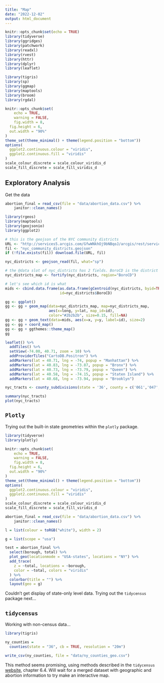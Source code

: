 ```yaml
---
title: "Map"
date: "2022-12-02"
output: html_document
---
```


```r
knitr::opts_chunk$set(echo = TRUE)
library(tidyverse)
library(ggridges)
library(patchwork)
library(readxl)
library(rvest)
library(httr)
library(dplyr)
library(leaflet)

library(tigris)
library(sp)
library(ggmap)
library(maptools)
library(broom)
library(rgdal)

knitr::opts_chunk$set(
	echo = TRUE,
	warning = FALSE,
	fig.width = 8, 
  fig.height = 6,
  out.width = "90%"
)
theme_set(theme_minimal() + theme(legend.position = "bottom"))
options(
  ggplot2.continuous.colour = "viridis",
  ggplot2.continuous.fill = "viridis"
)
scale_colour_discrete = scale_colour_viridis_d
scale_fill_discrete = scale_fill_viridis_d

```

## Exploratory Analysis

Get the data

```r
abortion_final = read_csv(file = "data/abortion_data.csv") %>%
    janitor::clean_names()
```

```r
library(rgeos)
library(maptools)
library(geojsonio)
library(ggplot2)

# this is the geojson of the NYC community districts
URL <- "http://services5.arcgis.com/GfwWNkhOj9bNBqoJ/arcgis/rest/services/nycd/FeatureServer/0/query?where=1=1&outFields=*&outSR=4326&f=geojson"
fil <- "nyc_community_districts.geojson"
if (!file.exists(fil)) download.file(URL, fil)

nyc_districts <- geojson_read(fil, what="sp")

# the @data slot of nyc_districts has 2 fields. BoroCD is the district #
nyc_districts_map <- fortify(nyc_districts, region="BoroCD")

# let's see which id is what
mids <- cbind.data.frame(as.data.frame(gCentroid(nyc_districts, byid=TRUE)), 
                         id=nyc_districts$BoroCD)

gg <- ggplot()
gg <- gg + geom_map(data=nyc_districts_map, map=nyc_districts_map,
                    aes(x=long, y=lat, map_id=id),
                    color="#2b2b2b", size=0.15, fill=NA)
gg <- gg + geom_text(data=mids, aes(x=x, y=y, label=id), size=2)
gg <- gg + coord_map()
gg <- gg + ggthemes::theme_map()
gg

```

```r
leaflet() %>%
  addTiles() %>%
  setView(-74.00, 40.71, zoom = 10) %>%
  addProviderTiles("CartoDB.Positron") %>%
  addMarkers(lat = 40.71, lng = -74, popup = "Manhattan") %>%
  addMarkers(lat = 40.83, lng = -73.87, popup = "Bronx") %>%
  addMarkers(lat = 40.73, lng = -73.79, popup = "Queen") %>%
  addMarkers(lat = 40.58, lng = -74.15, popup = "Staten Island") %>%
  addMarkers(lat = 40.68, lng = -73.94, popup = "Brooklyn")

nyc_tracts <- county_subdivisions(state = '36', county = c('061','047','081','005','085'))

summary(nyc_tracts)
plot(nyc_tracts)


```


## `Plotly`

Trying out the built-in state geometries within the `plotly` package.


```r
library(tidyverse)
library(plotly)

knitr::opts_chunk$set(
	echo = TRUE,
	warning = FALSE,
	fig.width = 8, 
  fig.height = 6,
  out.width = "90%"
)
theme_set(theme_minimal() + theme(legend.position = "bottom"))
options(
  ggplot2.continuous.colour = "viridis",
  ggplot2.continuous.fill = "viridis"
)
scale_colour_discrete = scale_colour_viridis_d
scale_fill_discrete = scale_fill_viridis_d
```

```r
abortion_final = read_csv(file = "data/abortion_data.csv") %>%
    janitor::clean_names()
```

```r
l = list(colour = toRGB("white"), width = 2)

g = list(scope = "usa")

test = abortion_final %>% 
  select(borough, total) %>% 
  plot_geo(locationmode = "USA-states", locations = "NY") %>%
  add_trace(
    z = ~total, locations = ~borough,
    color = ~total, colors = "viridis"
  ) %>% 
  colorbar(title = "") %>% 
  layout(geo = g)
```


Couldn't get display of state-only level data. Trying out the `tidycensus` package next...

## `tidycensus`

Working with non-census data...

```r
library(tigris)
```

```r
ny_counties = 
  counties(state = "36", cb = TRUE, resolution = "20m") 

write_csv(ny_counties, file = "data/ny_counties_geo.csv")
```

This method seems promising, using methods described in the `tidycensus` [website](https://walker-data.com/census-r/mapping-census-data-with-r.html#cartographic-workflows-with-non-census-data), chapter 6.4. Will wait for a merged dataset with geographic and abortion information to try make an interactive map.